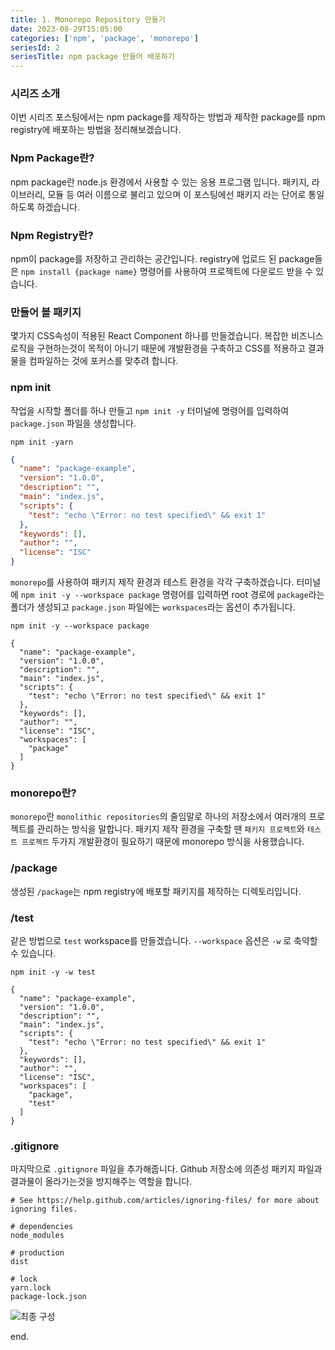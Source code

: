 ```yaml
---
title: 1. Monorepo Repository 만들기
date: 2023-08-29T15:05:00
categories: ['npm', 'package', 'monorepo']
seriesId: 2
seriesTitle: npm package 만들어 배포하기
---
```


### 시리즈 소개

이번 시리즈 포스팅에서는 npm package를 제작하는 방법과 제작한 package를 npm registry에 배포하는 방법을 정리해보겠습니다.

### Npm Package란?

npm package란 node.js 환경에서 사용할 수 있는 응용 프로그램 입니다. 패키지, 라이브러리, 모듈 등 여러 이름으로 불리고 있으며 이 포스팅에선 패키지 라는 단어로 통일하도록 하겠습니다.

### Npm Registry란?

npm이 package를 저장하고 관리하는 공간입니다. registry에 업로드 된 package들은 `npm install {package name}` 명령어를 사용하여 프로젝트에 다운로드 받을 수 있습니다.

### 만들어 볼 패키지

몇가지 CSS속성이 적용된 React Component 하나를 만들겠습니다.
복잡한 비즈니스 로직을 구현하는것이 목적이 아니기 때문에 개발환경을 구축하고 CSS를 적용하고 결과물을 컴파일하는 것에 포커스를 맞추려 합니다.

### npm init

작업을 시작할 폴더를 하나 만들고 `npm init -y` 터미널에 명령어를 입력하여 `package.json` 파일을 생성합니다.

```
npm init -yarn
```

```json:package.json
{
  "name": "package-example",
  "version": "1.0.0",
  "description": "",
  "main": "index.js",
  "scripts": {
    "test": "echo \"Error: no test specified\" && exit 1"
  },
  "keywords": [],
  "author": "",
  "license": "ISC"
}
```

`monorepo`를 사용하여 패키지 제작 환경과 테스트 환경을 각각 구축하겠습니다.
터미널에 `npm init -y --workspace package` 명령어를 입력하면 root 경로에 `package`라는 폴더가 생성되고 `package.json` 파일에는 `workspaces`라는 옵션이 추가됩니다.

```
npm init -y --workspace package
```

```
{
  "name": "package-example",
  "version": "1.0.0",
  "description": "",
  "main": "index.js",
  "scripts": {
    "test": "echo \"Error: no test specified\" && exit 1"
  },
  "keywords": [],
  "author": "",
  "license": "ISC",
  "workspaces": [
    "package"
  ]
}
```

### monorepo란?

`monorepo`란 `monolithic repositories`의 줄임말로 하나의 저장소에서 여러개의 프로젝트를 관리하는 방식을 말합니다. 패키지 제작 환경을 구축할 땐 `패키지 프로젝트`와 `테스트 프로젝트` 두가지 개발환경이 필요하기 때문에 monorepo 방식을 사용했습니다.

### /package

생성된 `/package`는 npm registry에 배포할 패키지를 제작하는 디렉토리입니다.

### /test

같은 방법으로 `test` workspace를 만들겠습니다.
`--workspace` 옵션은 `-w` 로 축약할 수 있습니다.

```
npm init -y -w test
```

```
{
  "name": "package-example",
  "version": "1.0.0",
  "description": "",
  "main": "index.js",
  "scripts": {
    "test": "echo \"Error: no test specified\" && exit 1"
  },
  "keywords": [],
  "author": "",
  "license": "ISC",
  "workspaces": [
    "package",
    "test"
  ]
}
```

### .gitignore

마지막으로 `.gitignore` 파일을 추가해줍니다.
Github 저장소에 의존성 패키지 파일과 결과물이 올라가는것을 방지해주는 역할을 합니다.

```txt:.gitignore
# See https://help.github.com/articles/ignoring-files/ for more about ignoring files.

# dependencies
node_modules

# production
dist

# lock
yarn.lock
package-lock.json
```

![최종 구성](1.webp)

end.

